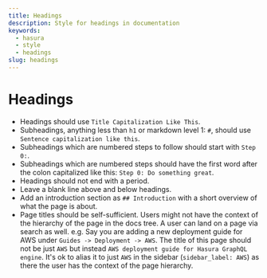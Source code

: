 ```yaml
---
title: Headings
description: Style for headings in documentation
keywords:
  - hasura
  - style
  - headings
slug: headings
---
```


# Headings

* Headings should use `Title Capitalization Like This`.
* Subheadings, anything less than `h1` or markdown level 1: `#`, should use `Sentence capitalization like this`.
* Subheadings which are numbered steps to follow should start with `Step 0:`.
* Subheadings which are numbered steps should have the first word after the colon capitalized like this: `Step 0: Do
something great`.
* Headings should not end with a period.
* Leave a blank line above and below headings.
* Add an introduction section as `## Introduction` with a short overview of what the page is about.
* Page titles should be self-sufficient. Users might not have the context of the hierarchy of the page in the docs tree.
  A user can land on a page via search as well. e.g. Say you are adding a new deployment guide for AWS under
  `Guides -> Deployment -> AWS`. The title of this page should not be just `AWS` but instead
  `AWS deployment guide for Hasura GraphQL engine`. It's ok to alias it to just `AWS` in the sidebar
  (`sidebar_label: AWS`) as there the user has the context of the page hierarchy.